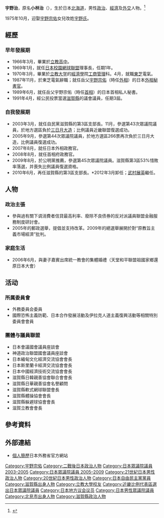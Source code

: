 {{Infobox Officeholder
| name  = 宇野 治
| original_name = 小林 治
| native_name_lang = 
| image = Osamu Uno 20070919.jpg 
| imagesize = 
| country = {{JPN}}
|office     = {{JPN}}[[眾議院_(日本)|眾議院]]議員
|term_start  = 2003年11月10日
|term_end    = 2009年7月21日
|predecessor  = 
|successor   = 
|constituency = [[比例近畿區|比例近畿區]]
|office2     = {{flagicon|Shiga}}[[滋賀縣|滋賀縣]]議會議員
|term_start2  = 1991年4月
|term_end2    = 2003年
|predecessor2  = 
|successor2    = 
|constituency2 = [[守山市|守山市]]選区
|birth_date = {{birth date and age|1947|9|2}}
|birth_place = {{JPN}}[[北海道|北海道]][[常呂郡|常呂郡]][[留邊蘂町|留邊蘂町]]<br/>（現[[北見市|北見市]]）
|native_place = 
|parents = 
|relatives = [[宇野宗佑|宇野宗佑]]（岳父）<br>{{link-ja|宇野千代|宇野千代 (首相夫人)}}（岳母）
|spouse = 
|party = [[自由民主黨_(日本)|自由民主黨]]
|alma_mater   = [[立教大學|立教大學]]經濟學部
|website      = 
}}
{{japanese|japanese=宇野 治|kana=うの おさむ|romaji=Uno Osamu}}
'''宇野治'''，原名'''小林治'''（{{bd|1947年|9月2日|||Hashimoto Tooru}}），生於日本[[北海道|北海道]]，男性[[政治|政治]]、[[經濟|經濟]]及[[外交|外交]]人物。<ref name="宇野治外務大臣政務官略歴">{{cite web|url=http://www.mofa.go.jp/mofaj/annai/honsho/seimu/uno/ryakureki.html|title=宇野治外務大臣政務官略歴|accessdate=|work=|publisher=日本外務省|language=ja|archive-date=2013-10-29|archive-url=https://web.archive.org/web/20131029184105/http://www.mofa.go.jp/mofaj/annai/honsho/seimu/uno/ryakureki.html|dead-url=no}}</ref> 

1975年10月，迎娶[[宇野宗佑|宇野宗佑]]女兒改姓[[宇野氏|宇野氏]]。

==經歷==
===早年發展期===
*1966年3月，畢業於[[立教高等學校|立教高中]]。
*1969年1月，就任[[全日本学生庭球連盟|日本校園網球聯盟]]理事長，任期1年。
*1970年3月，畢業於[[立教大学|立教大学]]的[[經濟學|經濟學]]院[[工商管理|工商管理]]科。4月，就職[[東京芝浦電氣株式会社|東芝]]電氣。
*1987年11月，於東芝電氣辭職；就任岳父[[宇野宗佑|宇野宗佑]]（時任[[外務大臣|外相]]）的日本[[秘書官|外相秘書官]]。
*1989年6月，就任岳父宇野宗佑（時任[[內閣總理大臣|首相]]）的日本首相私人秘書。
*1991年4月，經公民投票當選[[滋賀縣|滋賀縣]]的議會議員，任期3屆。
===自我發展期===
*2003年3月，就任自民黨滋賀縣的第3區支部長。11月，參選第43次眾議院議員，於地方選區負於[[三日月大造|三日月大造]]；比例議員近畿聯盟復選成功。
*2005年9月，參選第44次眾議院議員，於地方選區266票再次負於三日月大造，比例議員復選成功。
*2007年8月，就任日本外相政務官。
*2008年8月，就任首相府政務官。
*2009年8月，於公明黨推薦，參選第45次眾議院議員。滋賀縣第3區53%惜敗率落選，并喪失比例議員復選資格。
*2010年6月，再任滋賀縣的第3區支部長。*2012年3月卸任；[[武村展英|武村展英]]繼任。 
==人物==
===政治主張===
*參與過有關下调消費者信貸最高利率、廢除不良债券的反对派議員聯盟金融服務制度研討會。
*2005年的郵政選舉，提倡並支持改革。2009年的總選舉展開於對“原教旨主義市場經濟”批判。
=== 家庭生活 ===
*2006年6月，與妻子嘉賓出席統一教會的集體婚禮（天堂和平聯盟祖國家鄉還原日本大會）
==活动==
===所属委員會===
*外務委員会委員
*國際恐怖主義防範、日本合作發展活動及伊拉克人道主義復興活動等相關特別委員會會員
===團體与議員聯盟===
*日本會議國會議員座談會
*神道政治聯盟國會議員座談會
*日本緬甸文化經濟交流協會會長
*日本斯里蘭卡經濟交流協會會長
*日本中國經濟技術交流協會會長
*滋賀縣日韓親善協會聯合會會長
*滋賀縣日華親善協會名譽顧問
*滋賀縣軟式網球聯盟會長
*滋賀縣體操協會會長
*滋賀縣躲避球協會會長
*滋賀立教會會長
==參考資料==
<references />
==外部連結==
*{{ja}}[http://www.mofa.go.jp/mofaj/annai/honsho/seimu/uno/ryakureki.html 個人簡歷]{{Wayback|url=http://www.mofa.go.jp/mofaj/annai/honsho/seimu/uno/ryakureki.html |date=20131029184105 }}日本外務省官方網站

{{DEFAULTSORT:Uno, Osamu}}
[[Category:宇野宗佑|Category:宇野宗佑]]
[[Category:二戰後日本政治人物|Category:二戰後日本政治人物]]
[[Category:日本眾議院議員_2003–2005|Category:日本眾議院議員 2003–2005]]
[[Category:日本眾議院議員_2005–2009|Category:日本眾議院議員 2005–2009]]
[[Category:21世紀日本男性政治人物|Category:21世紀日本男性政治人物]]
[[Category:20世紀日本男性政治人物|Category:20世紀日本男性政治人物]]
[[Category:日本自由民主黨黨員|Category:日本自由民主黨黨員]]
[[Category:滋賀縣出身人物|Category:滋賀縣出身人物]]
[[Category:立教大學校友|Category:立教大學校友]]
[[Category:近畿比例代表區選出日本眾議院議員|Category:近畿比例代表區選出日本眾議院議員]]
[[Category:日本地方议会议员|Category:日本地方议会议员]]
[[Category:日本男性眾議院議員|Category:日本男性眾議院議員]]
[[Category:北見市出身人物|Category:北見市出身人物]]
[[Category:滋賀縣政治人物|Category:滋賀縣政治人物]]